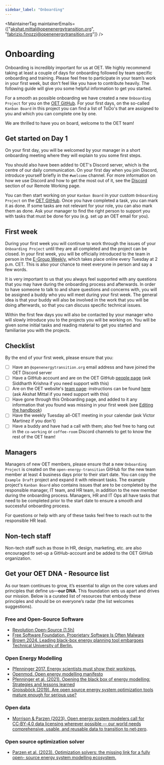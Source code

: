 ```yaml
---
sidebar_label: "Onboarding"
---
```



<MaintainerTag maintainerEmails={["akshat.mittal@openenergytransition.org", "fabrizio.finozzi@openenergytransition.org"]} />

# Onboarding

Onboarding is incredibly important for us at OET. We highly recommend taking at least a couple of days for onboarding followed by team specific onboarding and training. 
Please feel free to participate in your team’s work in your first week, but don’t feel like you have to contribute heavily. 
The following guide will give you some helpful information to get you started. 

For a smooth as possible onboarding we have created a new `Onboarding Project` for you on the [OET GitHub](https://github.com/orgs/open-energy-transition/projects).
For your first days, on the so-called `Kanban Board` in this project you can find a list of ToDo's that are assigned to you and which you can complete one by one.

We are thrilled to have you on board, welcome to the OET team!

## Get started on Day 1

On your first day, you will be welcomed by your manager in a short onboarding meeting where they will explain to you some first steps.

You should also have been added to OET's Discord server, which is the centre of our daily communication. 
On your first day when you join Discord, introduce yourself briefly in the `#welcome` channel.
For more information on how we use Discord and how to get the most out of it, see the [Discord](docs/Company/RemoteWorking.mdx#discord) section of our Remote Working page.

You can then start working on your `Kanban Board` in your custom `Onboarding Project` on the [OET GitHub](https://github.com/orgs/open-energy-transition/projects).
Once you have completed a task, you can mark it as done. If some tasks are not relevant for your role, you can also mark them as done.
Ask your manager to find the right person to support you with tasks that must be done for you (e.g. set up an OET email for you).

## First week

During your first week you will continue to work through the issues of your `Onboarding Project` until they are all completed and the project can be closed.
In your first week, you will be officially introduced to the team in person in the [E-Group Weekly](docs/Company/EGroupWeekly.mdx), which takes place online every Tuesday at 2 p.m. CET.
This is also your chance to meet everyone in person and say a few words.

It is very important to us that you always feel supported with any questions that you may have during the onboarding process and afterwards. 
In order to have someone to talk to and share questions and concerns with, you will be assigned a buddy who you will meet during your first week. 
The general idea is that your buddy will also be involved in the work that you will be doing afterwards, so that you can discuss specific technical issues.

Within the first few days you will also be contacted by your manager who will slowly introduce you to the projects you will be working on. 
You will be given some initial tasks and reading material to get you started and familiarise you with the projects.

## Checklist

By the end of your first week, please ensure that you:
- [ ] Have an `@openenergytransition.org` email address and have joined the OET Discord server
- [ ] Have a GitHub account and are on the OET GitHub [people page](https://github.com/orgs/open-energy-transition/people) (ask Siddharth Krishna if you need support with this)
- [ ] Are on the OET website's [team page](https://openenergytransition.org/about-us.html#team): instructions can be found [here](https://github.com/open-energy-transition/oet-data-bank) (ask Akshat Mittal if you need support with this)
- [ ] Have gone through this Onboarding page, and added to it any information that you found was missing in your first week (see [Editing the handbook](docs/Handbook/EditingTheHandbook.mdx))
- [ ] Have the weekly Tuesday all-OET meeting in your calendar (ask Victor Martinez if you don't)
- [ ] Have a buddy and have had a call with them; also feel free to hang out in the `co-working` or `coffee-room` Discord channels to get to know the rest of the OET team!

## Managers

Managers of new OET members, please ensure that a new `Onboarding Project` is created on the `open-energy-transition` GitHub for the new team member at least 4 business days prior to their start date. 
You can copy the `Example Draft` project and expand it with relevant tasks.
The example project's `Kanban Board` also contains issues that are to be completed by the responsible manager, IT team, and HR team, in addition to the new member during the onboarding process.
Managers, HR and IT Ops all have tasks that need to be completed prior to the start date to ensure a smooth and successful onboarding process. 

For questions or help with any of these tasks feel free to reach out to the responsible HR lead.

## Non-tech staff

Non-tech staff such as those in HR, design, marketing, etc. are also encouraged to set-up a GitHub-account and be added to the OET GitHub organization.


## Get your OET DNA - Resource list
As our team continues to grow, it’s essential to align on the core values and principles that define us—**our DNA**. This foundation sets us apart and drives our mission. Below is a curated list of resources that embody these principles and should be on everyone’s radar (the list welcomes suggestions).

### Free and Open-Source Software
- [Revolution Open-Source (1.5h)](https://www.youtube.com/watch?v=k0RYQVkQmWU)
- [Free Software Foundation. Proprietary Software Is Often Malware](https://www.gnu.org/proprietary/proprietary.html)
- [Brown 2024. Leading black-box energy planning tool embargoes Technical University of Berlin.](https://www.linkedin.com/posts/tom-brown-226b191a0_freethemodels-activity-7265653451135635456-xkQT?)

### Open Energy Modelling
- [Pfenninger 2017. Energy scientists must show their workings.](https://www.nature.com/articles/542393a)
- [Openmod. Open energy modelling manifesto](https://openmod-initiative.org/manifesto.html)
- [Pfenninger et al. (2021). Opening the black box of energy modelling: Strategies and lessons learned](https://www.sciencedirect.com/science/article/pii/S2211467X17300809)
- [Groissböck (2019). Are open source energy system optimization tools mature enough for serious use?](https://www.sciencedirect.com/science/article/abs/pii/S1364032118307743)

### Open data
- [Morrison & Parzen (2023). Open energy system modelers call for CC‑BY‑4.0 data licensing wherever possible — our world needs comprehensive, usable, and reusable data to transition to net‑zero](https://forum.openmod.org/t/open-letter-calling-for-cc-by-4-0-licenses-on-structured-information-describing-energy-systems/3578).

### Open source optimization solver
- [Parzen et al. (2023). Optimization solvers: the missing link for a fully open- source energy system modelling ecosystem.](https://zenodo.org/records/12703174)
